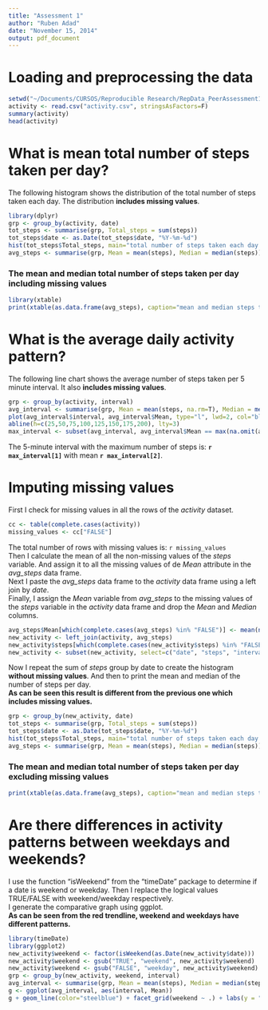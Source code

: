 ```yaml
---
title: "Assessment 1"
author: "Ruben Adad"
date: "November 15, 2014"
output: pdf_document
---
```


# Loading and preprocessing the data
```r
setwd("~/Documents/CURSOS/Reproducible Research/RepData_PeerAssessment1")
activity <- read.csv("activity.csv", stringsAsFactors=F)
summary(activity)
head(activity)
```


# What is mean total number of steps taken per day?
The following histogram shows the distribution of the total number of steps taken each day.
The distribution **includes missing values**.
```r
library(dplyr)
grp <- group_by(activity, date) 
tot_steps <- summarise(grp, Total_steps = sum(steps))
tot_steps$date <- as.Date(tot_steps$date, "%Y-%m-%d")
hist(tot_steps$Total_steps, main="total number of steps taken each day - includes missing values", xlab="daily steps", col="red")
avg_steps <- summarise(grp, Mean = mean(steps), Median = median(steps))
```
### The mean and median total number of steps taken per day including missing values
```r
library(xtable)
print(xtable(as.data.frame(avg_steps), caption="mean and median steps taken per day"), html.table.attributes = list('border="2" bordercolor="blue" style=width:50%'), type="html")
````

# What is the average daily activity pattern?
The following line chart shows the average number of steps taken per 5 minute interval. It also **includes missing values**.
```r
grp <- group_by(activity, interval)
avg_interval <- summarise(grp, Mean = mean(steps, na.rm=T), Median = median(steps, na.rm=T))
plot(avg_interval$interval, avg_interval$Mean, type="l", lwd=2, col="blue", main="average number of steps taken", xlab="date", ylab="average steps per interval", cex.axis=0.8)
abline(h=c(25,50,75,100,125,150,175,200), lty=3)
max_interval <- subset(avg_interval, avg_interval$Mean == max(na.omit(avg_interval$Mean)), select=c(interval, Mean))
```
The 5-minute interval with the maximum number of steps is: __`r max_interval[1]`__ with mean __`r max_interval[2]`__.

# Imputing missing values
First I check for missing values in all the rows of the _activity_ dataset. 
```r
cc <- table(complete.cases(activity))
missing_values <- cc["FALSE"]
````
The total number of rows with missing values is: `r missing_values`  
Then I calculate the mean of all the non-missing values of the _steps_ variable. 
And assign it to all the missing values of de _Mean_ attribute in the *avg_steps* data frame.  
Next I paste the *avg_steps* data frame to the _activity_ data frame using a left join by _date_.  
Finally, I assign the _Mean_ variable from *avg_steps* to the missing values of the _steps_ variable in the _activity_ data frame and drop the _Mean_ and _Median_ columns.
```r
avg_steps$Mean[which(complete.cases(avg_steps) %in% "FALSE")] <- mean(na.omit(activity$steps))
new_activity <- left_join(activity, avg_steps)
new_activity$steps[which(complete.cases(new_activity$steps) %in% "FALSE")] <- new_activity$Mean[which(complete.cases(new_activity$steps) %in% "FALSE")]
new_activity <- subset(new_activity, select=c("date", "steps", "interval"))
```
Now I repeat the sum of _steps_ group by date to create the histogram **without missing values**. 
And then to print the mean and median of the number of steps per day.  
**As can be seen this result is different from the previous one which includes missing values.**
```r
grp <- group_by(new_activity, date) 
tot_steps <- summarise(grp, Total_steps = sum(steps))
tot_steps$date <- as.Date(tot_steps$date, "%Y-%m-%d")
hist(tot_steps$Total_steps, main="total number of steps taken each day - excluding missing values", xlab="daily steps", col="steelblue")
avg_steps <- summarise(grp, Mean = mean(steps), Median = median(steps))
```
### The mean and median total number of steps taken per day excluding missing values
```r
print(xtable(as.data.frame(avg_steps), caption="mean and median steps taken per day"), html.table.attributes = list('border="2" bordercolor="blue" style=width:50%'), type="html")
````

# Are there differences in activity patterns between weekdays and weekends?
I use the function "isWeekend" from the "timeDate" package to determine if a date is weekend or weekday.
Then I replace the logical values TRUE/FALSE with weekend/weekday respectively.  
I generate the comparative graph using ggplot.  
**As can be seen from the red trendline, weekend and weekdays have different patterns.** 
```r
library(timeDate)
library(ggplot2)
new_activity$weekend <- factor(isWeekend(as.Date(new_activity$date)))
new_activity$weekend <- gsub("TRUE", "weekend", new_activity$weekend)
new_activity$weekend <- gsub("FALSE", "weekday", new_activity$weekend)
grp <- group_by(new_activity, weekend, interval)
avg_interval <- summarise(grp, Mean = mean(steps), Median = median(steps))
g <- ggplot(avg_interval, aes(interval, Mean))
g + geom_line(color="steelblue") + facet_grid(weekend ~ .) + labs(y = "average steps per interval") + geom_smooth(method="lm", color="red")
```

